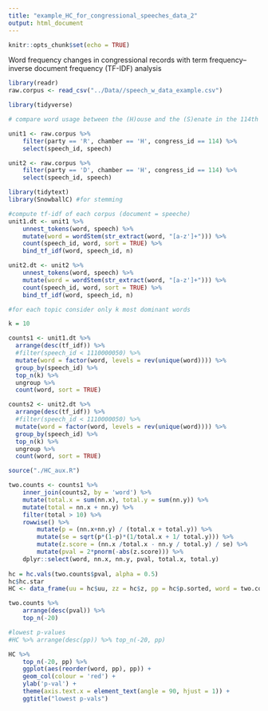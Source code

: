 ```yaml
---
title: "example_HC_for_congressional_speeches_data_2"
output: html_document
---
```


```r
knitr::opts_chunk$set(echo = TRUE)
```

Word frequency changes in congressional records with term frequency–inverse document frequency (TF-IDF) analysis

```r
library(readr)
raw.corpus <- read_csv("../Data//speech_w_data_example.csv")
```

```r
library(tidyverse)

# compare word usage between the (H)ouse and the (S)enate in the 114th congress

unit1 <- raw.corpus %>%
    filter(party == 'R', chamber == 'H', congress_id == 114) %>%
    select(speech_id, speech)

unit2 <- raw.corpus %>%
    filter(party == 'D', chamber == 'H', congress_id == 114) %>%
    select(speech_id, speech)
```

```r
library(tidytext)
library(SnowballC) #for stemming

#compute tf-idf of each corpus (document = speeche)
unit1.dt <- unit1 %>%
    unnest_tokens(word, speech) %>%
    mutate(word = wordStem(str_extract(word, "[a-z']+"))) %>%
    count(speech_id, word, sort = TRUE) %>%
    bind_tf_idf(word, speech_id, n)

unit2.dt <- unit2 %>%
    unnest_tokens(word, speech) %>%
    mutate(word = wordStem(str_extract(word, "[a-z']+"))) %>%
    count(speech_id, word, sort = TRUE) %>%
    bind_tf_idf(word, speech_id, n)
```


```r
#for each topic consider only k most dominant words

k = 10

counts1 <- unit1.dt %>% 
  arrange(desc(tf_idf)) %>%
  #filter(speech_id < 1110000050) %>%
  mutate(word = factor(word, levels = rev(unique(word)))) %>% 
  group_by(speech_id) %>% 
  top_n(k) %>% 
  ungroup %>%
  count(word, sort = TRUE)

counts2 <- unit2.dt %>% 
  arrange(desc(tf_idf)) %>%
  #filter(speech_id < 1110000050) %>%
  mutate(word = factor(word, levels = rev(unique(word)))) %>% 
  group_by(speech_id) %>% 
  top_n(k) %>% 
  ungroup %>%
  count(word, sort = TRUE)
```

```r
source("./HC_aux.R")

two.counts <- counts1 %>% 
    inner_join(counts2, by = 'word') %>%
    mutate(total.x = sum(nn.x), total.y = sum(nn.y)) %>%
    mutate(total = nn.x + nn.y) %>%
    filter(total > 10) %>%
    rowwise() %>%
        mutate(p = (nn.x+nn.y) / (total.x + total.y)) %>%
        mutate(se = sqrt(p*(1-p)*(1/total.x + 1/ total.y))) %>%
        mutate(z.score = (nn.x /total.x - nn.y / total.y) / se) %>%
        mutate(pval = 2*pnorm(-abs(z.score))) %>%
    dplyr::select(word, nn.x, nn.y, pval, total.x, total.y) 
    
hc = hc.vals(two.counts$pval, alpha = 0.5)
hc$hc.star
HC <- data_frame(uu = hc$uu, zz = hc$z, pp = hc$p.sorted, word = two.counts$word[hc$p.sorted_idx])
```

```r
two.counts %>%
    arrange(desc(pval)) %>%
    top_n(-20)
```

```r
#lowest p-values 
#HC %>% arrange(desc(pp)) %>% top_n(-20, pp) 

HC %>%
    top_n(-20, pp) %>%
    ggplot(aes(reorder(word, pp), pp)) + 
    geom_col(colour = 'red') + 
    ylab('p-val') +
    theme(axis.text.x = element_text(angle = 90, hjust = 1)) +
    ggtitle("lowest p-vals")
```

